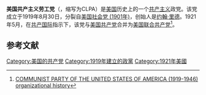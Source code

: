 '''美国共产主义劳工党'''（{{lang-en|Communist Labor Party of America}}，缩写为CLPA）是[[美国|美国]]历史上的一个[[共产主义|共产主义]]政党。该党成立于1919年8月30日，分裂自[[美国社会党_(1901年)|美国社会党 (1901年)]]，创始人是[[約翰·里德_(記者)|约翰·里德]]。1921年5月，在[[共产国际|共产国际]]指示下，该党与[[美国共产党|美国共产党]]合并为[[美国联合共产党|美国联合共产党]]<ref>[http://www.marxisthistory.org/subject/usa/eam/communistparty.html COMMUNIST PARTY OF THE UNITED STATES OF AMERICA (1919-1946) organizational history]</ref>。

==参考文献==
{{reflist}}

[[Category:美国的共产党|Category:美国的共产党]]
[[Category:1919年建立的政黨|Category:1919年建立的政黨]]
[[Category:1921年美國|Category:1921年美國]]